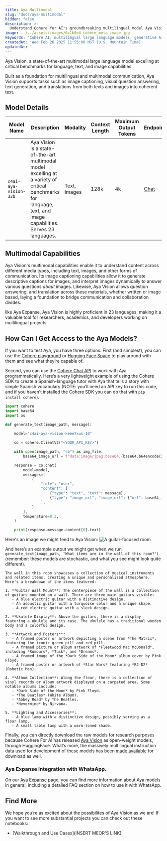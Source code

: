 ```yaml
---
title: Aya Multimodal
slug: "docs/aya-multimodal"
hidden: false
description: >-
  Understand Cohere for AI's groundbreaking multilingual model Aya Vision, a state-of-the-art multimodal language model excelling at multiple tasks.
image: ../../assets/images/6c1b0e4-cohere_meta_image.jpg
keywords: 'Cohere AI, multilingual large language models, generative AI'
createdAt: 'Wed Feb 26 2025 11:55:00 MST (U.S. Mountain Time)'
updatedAt: ''
---
```


Aya Vision, a state-of-the-art multimodal large language model excelling at critical benchmarks for language, text, and image capabilities. 

Built as a foundation for multilingual and multimodal communication, Aya Vision supports tasks such as image captioning, visual question answering, text generation, and translations from both texts and images into coherent text.

## Model Details
| Model Name               | Description                                                                                                                                                                                                                                    | Modality        | Context Length | Maximum Output Tokens | Endpoints                                            |
|--------------------------|------------------------------------------------------------------------------------------------------------------------------------------------------------------------------------------------------------------------------------------------|-----------------|----------------|-----------------------|------------------------------------------------------|
| `c4ai-aya-vision-32b`    | Aya Vision is a state-of-the-art multimodal model excelling at a variety of critical benchmarks for language, text, and image capabilities. Serves 23 languages.                                                                               | Text, Images    | 128k           | 4k                    | [Chat](/reference/chat)                              |

## Multimodal Capabilities
Aya Vision's multimodal capabilities enable it to understand content across different media types, including text, images, and other forms of communication. Its image captioning capabilities allow it to generate descriptive captions for images, and interpret images dynamically to answer various questions _about_ images. Likewise, Aya Vision allows question answering, and translation across these materials, whether written or image based, laying a foundation to bridge communication and collaboration divides. 

like Aya Expanse, Aya Vision is highly proficient in 23 languages, making it a valuable tool for researchers, academics, and developers working on multilingual projects.

## How Can I Get Access to the Aya Models?
If you want to test Aya, you have three options. First (and simplest), you can use the [Cohere playground](https://dashboard.cohere.com/playground/chat) or [Hugging Face Space](https://huggingface.co/spaces/CohereForAI/aya_expanse) to play around with them and see what they’re capable of.

Second, you can use the [Cohere Chat API](https://docs.cohere.com/v2/docs/chat-api) to work with Aya programmatically. Here’s a very lightweight example of using the Cohere SDK to create a Spanish-language tutor with Aya that tells a story with simple Spanish vocabulary (NOTE: you’ll need an API key to run this code, and if you haven’t installed the Cohere SDK you can do that with `pip install cohere`).

```python PYTHON
import cohere
import base64
import os

def generate_text(image_path, message):
    
    model="c4ai-aya-vision-keee7xus-10"

    co = cohere.ClientV2("<YOUR_API_KEY>")

    with open(image_path, "rb") as img_file:
        base64_image_url = f"data:image/jpeg;base64,{base64.b64encode(img_file.read()).decode('utf-8')}"

    response = co.chat(
        model=model,
        messages=[
            {
                "role": "user",
                "content": [
                    {"type": "text", "text": message},
                    {"type": "image_url", "image_url": {"url": base64_image_url}},
                ],
            }
        ],
        temperature=0.3,
    )

    print(response.message.content[0].text)
```

Here's an image we might feed to Aya Vision:
![A guitar-focused room](../../assets/images/guitar_room.jpg)

And here’s an example output we might get when we run `generate_text(image_path, "What items are in the wall of this room?")`
 (remember: these models are stochastic, and what you see might look quite different).

```
The wall in this room showcases a collection of musical instruments and related items, creating a unique and personalized atmosphere. Here's a breakdown of the items featured:

1. **Guitar Wall Mount**: The centerpiece of the wall is a collection of guitars mounted on a wall. There are three main guitars visible:
   - A blue electric guitar with a distinctive design.
   - An acoustic guitar with a turquoise color and a unique shape.
   - A red electric guitar with a sleek design.

2. **Ukulele Display**: Above the guitars, there is a display featuring a ukulele and its case. The ukulele has a traditional wooden body and a colorful design.

3. **Artwork and Posters**:
   - A framed poster or artwork depicting a scene from *The Matrix*, featuring the iconic green pill and red pill.
   - A framed picture or album artwork of *Fleetwood Mac McDonald*, including *Rumours*, *Tusk*, and *Dreams*.
   - A framed image of the *Dark Side of the Moon* album cover by Pink Floyd.
   - A framed poster or artwork of *Star Wars* featuring *R2-D2* (Robotic Man).

4. **Album Collection**: Along the floor, there is a collection of vinyl records or album artwork displayed on a carpeted area. Some notable albums include:
   - *Dark Side of the Moon* by Pink Floyd.
   - *The Beatles* (White Album).
   - *Abbey Road* by The Beatles.
   - *Nevermind* by Nirvana.

5. **Lighting and Accessories**:
   - A blue lamp with a distinctive design, possibly serving as a floor lamp.
   - A small table lamp with a warm-toned shade.
```

Finally, you can directly download the raw models for research purposes because Cohere For AI has released [Aya Vision]() as open-weight models, through HuggingFace. What’s more, the massively multilingual instruction data used for development of these models has been [made available]() for download as well.

### Aya Expanse Integration with WhatsApp.

On our [Aya Expanse](/docs/aya) page, you can find more information about Aya models in general, including a detailed FAQ section on how to use it with WhatsApp.

## Find More
We hope you’re as excited about the possibilites of Aya Vision as we are! If you want to see more substantial projects you can check out these notebooks:

- [Walkthrough and Use Cases](INSERT MEOR'S LINK)

